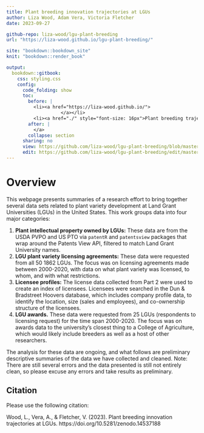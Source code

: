 ```yaml
---
title: Plant breeding innovation trajectories at LGUs
author: Liza Wood, Adam Vera, Victoria Fletcher 
date: 2023-09-27

github-repo: liza-wood/lgu-plant-breeding
url: "https://liza-wood.github.io/lgu-plant-breeding/"

site: "bookdown::bookdown_site"
knit: "bookdown::render_book"

output:
  bookdown::gitbook:
    css: styling.css
    config:
      code_folding: show
      toc: 
        before: |
          <li><a href="https://liza-wood.github.io/">
                    </a></li>
          <li><a href="./" style="font-size: 16px">Plant breeding trajectories</a></li>
        after: |
          </a>
        collapse: section
      sharing: no
      view: https://github.com/liza-wood/lgu-plant-breeding/blob/master/%s
      edit: https://github.com/liza-wood/lgu-plant-breeding/edit/master/%s
---
```


# Overview {-}

This webpage presents summaries of a research effort to bring together several data sets related to plant variety development at Land Grant Universities (LGUs) in the United States. This work groups data into four major categories:  

1. **Plant intellectual property owned by LGUs:** These data are from the USDA PVPO and US PTO via `patentR` and `patentsview` packages that wrap around the Patents View API, filtered to match Land Grant University names.  
2. **LGU plant variety licensing agreements:** These data were requested from all 50 1862 LGUs. The focus was on licensing agreements made between 2000-2020, with data on what plant variety was licensed, to whom, and with what restrictions. 
3. **Licensee profiles:** The license data collected from Part 2 were used to create an index of licensees. Licensees were searched in the Dun & Bradstreet Hoovers database, which includes company profile data, to identify the location, size (sales and employees), and co-ownership structure of the licensees. 
4. **LGU awards.** These data were requested from 25 LGUs (respondents to licensing request) for the time span 2000-2020. The focus was on awards data to the university's closest thing to a College of Agriculture, which would likely include breeders as well as a host of other researchers.  

The analysis for these data are ongoing, and what follows are preliminary descriptive summaries of the data we have collected and cleaned. Note: There are still several errors and the data presented is still not entirely clean, so please excuse any errors and take results as preliminary. 

## Citation {-} 

Please use the following citation:

Wood, L., Vera, A., & Fletcher, V. (2023). Plant breeding innovation trajectories at LGUs. https://doi.org/10.5281/zenodo.14537188

<!-- Google tag (gtag.js) -->
<script async src="https://www.googletagmanager.com/gtag/js?id=G-HJX1JG1FCV"></script>
<script>
  window.dataLayer = window.dataLayer || [];
  function gtag(){dataLayer.push(arguments);}
  gtag('js', new Date());

  gtag('config', 'G-HJX1JG1FCV');
</script>